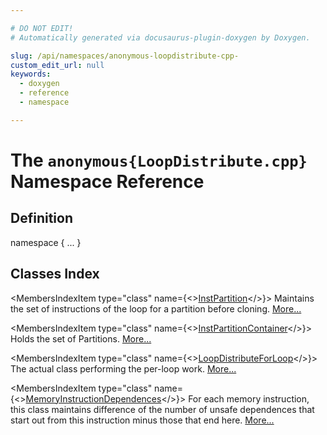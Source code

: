 ```yaml
---

# DO NOT EDIT!
# Automatically generated via docusaurus-plugin-doxygen by Doxygen.

slug: /api/namespaces/anonymous-loopdistribute-cpp-
custom_edit_url: null
keywords:
  - doxygen
  - reference
  - namespace

---
```





# The `anonymous{LoopDistribute.cpp}` Namespace Reference

<DoxygenPage pluginConfig={pluginConfig}>



## Definition

<CodeBlock>namespace &#123; ... &#125;</CodeBlock>

## Classes Index

<MembersIndex>

<MembersIndexItem
  type="class"
  name={<><a href="/docs/api/classes/anonymous-namespace-loopdistribute-cpp-/instpartition">InstPartition</a></>}>
Maintains the set of instructions of the loop for a partition before cloning. <a href="/docs/api/classes/anonymous-namespace-loopdistribute-cpp-/instpartition/#details">More...</a>
</MembersIndexItem>

<MembersIndexItem
  type="class"
  name={<><a href="/docs/api/classes/anonymous-namespace-loopdistribute-cpp-/instpartitioncontainer">InstPartitionContainer</a></>}>
Holds the set of Partitions. <a href="/docs/api/classes/anonymous-namespace-loopdistribute-cpp-/instpartitioncontainer/#details">More...</a>
</MembersIndexItem>

<MembersIndexItem
  type="class"
  name={<><a href="/docs/api/classes/anonymous-namespace-loopdistribute-cpp-/loopdistributeforloop">LoopDistributeForLoop</a></>}>
The actual class performing the per-loop work. <a href="/docs/api/classes/anonymous-namespace-loopdistribute-cpp-/loopdistributeforloop/#details">More...</a>
</MembersIndexItem>

<MembersIndexItem
  type="class"
  name={<><a href="/docs/api/classes/anonymous-namespace-loopdistribute-cpp-/memoryinstructiondependences">MemoryInstructionDependences</a></>}>
For each memory instruction, this class maintains difference of the number of unsafe dependences that start out from this instruction minus those that end here. <a href="/docs/api/classes/anonymous-namespace-loopdistribute-cpp-/memoryinstructiondependences/#details">More...</a>
</MembersIndexItem>

</MembersIndex>


</DoxygenPage>
